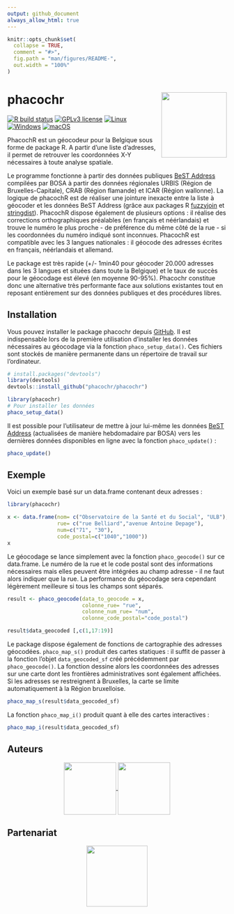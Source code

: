 ```yaml
---
output: github_document
always_allow_html: true
---
```



```r
knitr::opts_chunk$set(
  collapse = TRUE,
  comment = "#>",
  fig.path = "man/figures/README-",
  out.width = "100%"
)
```

# phacochr <img src="man/figures/logo_phacoch-R_1.png" align="right" height = 150/>

<!-- badges: start -->
[![R build status](https://github.com/GuangchuangYu/badger/workflows/R-CMD-check/badge.svg)](https://github.com/GuangchuangYu/badger/actions)
[![GPLv3 license](https://img.shields.io/badge/License-GPLv3-blue.svg)](https://github.com/phacochr/phacochr/blob/main/LICENSE)
[![Linux](https://svgshare.com/i/Zhy.svg)](https://svgshare.com/i/Zhy.svg)
[![Windows](https://svgshare.com/i/ZhY.svg)](https://svgshare.com/i/ZhY.svg)
[![macOS](https://svgshare.com/i/ZjP.svg)](https://svgshare.com/i/ZjP.svg)

<!-- badges: end -->

PhacochR est un géocodeur pour la Belgique sous forme de package R. A partir d'une liste d'adresses, il permet de retrouver les coordonnées X-Y nécessaires à toute analyse spatiale.

Le programme fonctionne à partir des données publiques [BeST Address](https://opendata.bosa.be/) compilées par BOSA à partir des données régionales URBIS (Région de Bruxelles-Capitale), CRAB (Région flamande) et ICAR (Région wallonne). La logique de phacochR est de réaliser une jointure inexacte entre la liste à géocoder et les données BeST Address (grâce aux packages R [fuzzyjoin](https://cran.r-project.org/web/packages/fuzzyjoin/index.html) et [stringdist](https://cran.r-project.org/web/packages/stringdist/index.html)).
PhacochR dispose également de plusieurs options : il réalise des corrections orthographiques préalables (en français et néérlandais) et trouve le numéro le plus proche - de préférence du même côté de la rue - si les coordonnées du numéro indiqué sont inconnues. PhacochR est compatible avec les 3 langues nationales : il géocode des adresses écrites en français, néérlandais et allemand.

Le package est très rapide (+/- 1min40 pour géocoder 20.000 adresses dans les 3 langues et situées dans toute la Belgique) et le taux de succès pour le géocodage est élevé (en moyenne 90-95%). Phacochr constitue donc une alternative très performante face aux solutions existantes tout en reposant entièrement sur des données publiques et des procédures libres.


## Installation

Vous pouvez installer le package phacochr depuis [GitHub](https://github.com/). Il est indispensable lors de la première utilisation d'installer les données nécessaires au géocodage via la fonction `phaco_setup_data()`. Ces fichiers sont stockés de manière permanente dans un répertoire de travail sur l'ordinateur.

``` r
# install.packages("devtools")
library(devtools)
devtools::install_github("phacochr/phacochr")

library(phacochr)
# Pour installer les données
phaco_setup_data()
```

Il est possible pour l'utilisateur de mettre à jour lui-même les données [BeST Address](https://opendata.bosa.be/) (actualisées de manière hebdomadaire par BOSA) vers les dernières données disponibles en ligne avec la fonction `phaco_update()` :

``` r
phaco_update()
```

## Exemple

Voici un exemple basé sur un data.frame contenant deux adresses :

```r
library(phacochr)
```


```r
x <- data.frame(nom= c("Observatoire de la Santé et du Social", "ULB"),
                rue= c("rue Belliard","avenue Antoine Depage"),
                num=c("71", "30"),
                code_postal=c("1040","1000"))
x
```

Le géocodage se lance simplement avec la fonction `phaco_geocode()` sur ce data.frame. Le numéro de la rue et le code postal sont des informations nécessaires mais elles peuvent être intégrées au champ adresse - il ne faut alors indiquer que la rue. La performance du géocodage sera cependant légèrement meilleure si tous les champs sont séparés.

```r
result <- phaco_geocode(data_to_geocode = x,
                        colonne_rue= "rue",
                        colonne_num_rue= "num",
                        colonne_code_postal="code_postal")
```
```r
result$data_geocoded [,c(1,17:19)]
```

Le package dispose également de fonctions de cartographie des adresses géocodées. `phaco_map_s()` produit des cartes statiques : il suffit de passer à la fonction l'objet `data_geocoded_sf` créé précédemment par `phaco_geocode()`. La fonction dessine alors les coordonnées des adresses sur une carte dont les frontières administratives sont également affichées. Si les adresses se restreignent à Bruxelles, la carte se limite automatiquement à la Région bruxelloise.

```r
phaco_map_s(result$data_geocoded_sf)
```

La fonction `phaco_map_i()` produit quant à elle des cartes interactives :

```r
phaco_map_i(result$data_geocoded_sf)
```

## Auteurs
<center>
<a href="https://www.ccc-ggc.brussels/fr/observatbru/accueil">
<img src="man/figures/logo_observatoire_sante_social.png" align="center" height = 120/>
</a>
<a href="https://cartulb.ulb.be/">
<img src="man/figures/logo_ulb_igeat.png" align="center" height = 120/>
</a>
</center>

## Partenariat
<center>
<a href="https://opendata.bosa.be/">
<img src="man/figures/bosa.png" align="center" height = 140/>
</a>
</center>

